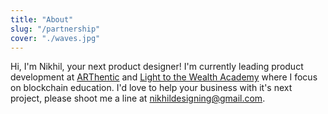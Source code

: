 ```yaml
---
title: "About"
slug: "/partnership"
cover: "./waves.jpg"
---
```


Hi, I'm Nikhil, your next product designer! I'm currently leading product development at [ARThentic](https://arthentic.co) and [Light to the Wealth Academy](https://lighttothewealth.com) where I focus on blockchain education. I'd love to help your business with it's next project, please shoot me a line at [nikhildesigning@gmail.com](mailto://nikhildesigning@gmail.com).
